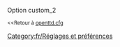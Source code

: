 {{fr/Amorce}}
Option custom_2

<small><<Retour à [[fr/Archive/Manual/Settings/Openttd.cfg|openttd.cfg]]</small>
[[Category:fr/Réglages et préférences]]